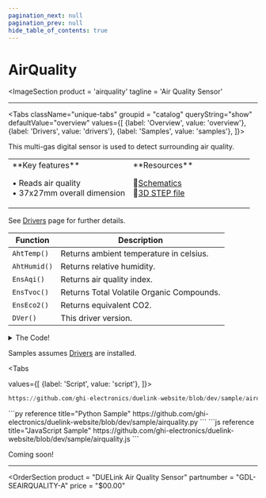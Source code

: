 ```yaml
---
pagination_next: null
pagination_prev: null
hide_table_of_contents: true
---
```



# AirQuality

<ImageSection
    product = 'airquality'
    tagline = 'Air Quality Sensor'
></ImageSection>

---

<Tabs className="unique-tabs" groupid = "catalog" queryString="show" defaultValue="overview"
  values={[
    {label: 'Overview', value: 'overview'},
    {label: 'Drivers', value: 'drivers'},
    {label: 'Samples', value: 'samples'},
  ]}>

<TabItem value="overview">

This multi-gas digital sensor is used to detect surrounding air quality.

<table><td width='50%'>
**Key features**

• Reads air quality<br/>
• 37x27mm overall dimension<br/>

</td><td width='50%'>
**Resources**
 
📄[Schematics](pathname:///sch/gdl-seairquality-a.pdf)<br/>
🔩[3D STEP file](pathname:///3d/gdl-seairquality-a.step)<br/>

</td></table>

</TabItem>

<TabItem value="drivers">

See [Drivers](../../engine/drivers) page for further details.

Function | Description
--- | ---
`AhtTemp()` | Returns ambient temperature in celsius.
`AhtHumid()` | Returns relative humidity.
`EnsAqi()` | Returns air quality index.
`EnsTvoc()` | Returns Total Volatile Organic Compounds.
`EnsEco2()` | Returns equivalent CO2.
`DVer()` | This driver version.

<details>
  <summary>The Code!</summary>



```py reference title="Air Quality Driver"
https://github.com/ghi-electronics/duelink-website/blob/dev/driver/airquality.txt
```

</details>
</TabItem>

<TabItem value="samples">

Samples assumes [Drivers](../../engine/drivers) are installed.

<Tabs

  values={[
    {label: 'Script', value: 'script'},
]}>

<TabItem value="script">

```py reference title="Script Sample"
https://github.com/ghi-electronics/duelink-website/blob/dev/sample/airquality.txt
```
</TabItem>

<TabItem value="py">
```py reference title="Python Sample"
https://github.com/ghi-electronics/duelink-website/blob/dev/sample/airquality.py
```
</TabItem>

<TabItem value="js">
```js reference title="JavaScript Sample"
https://github.com/ghi-electronics/duelink-website/blob/dev/sample/airquality.js
```

</TabItem>

</Tabs>

</TabItem>

<TabItem value="projects">Coming soon!</TabItem>

</Tabs>

---

<OrderSection
    product = "DUELink Air Quality Sensor"
    partnumber = "GDL-SEAIRQUALITY-A"
    price = "$00.00"
></OrderSection>

